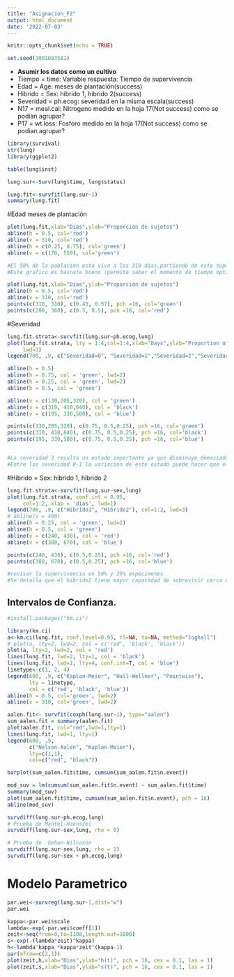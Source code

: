```yaml
---
title: "Asignacion_F2"
output: html_document
date: '2022-07-03'
---
```


```r
knitr::opts_chunk$set(echo = TRUE)
```

```r

set.seed(1001083581)

```

* **Asumir los datos como un cultivo**
* Tiempo = time: Variable respuesta: Tiempo de supervivencia
* Edad = Age: meses de plantación(success)
* Hibrido = Sex: hibrido 1, hibrido 2(success)
* Severidad = ph.ecog: severidad en la misma escala(success)
* N17 = meal.cal: Nitrogeno medido en la hoja 17(Not success) como se podian agrupar?
* P17 = wt.loss: Fosforo medido en la hoja 17(Not success) como se podian agrupar?

```r

library(survival)
str(lung)
library(ggplot2)
```


```r

table(lung$inst)

```

```r

lung.sur<-Surv(lung$time, lung$status)

```

```r

lung.fit<-survfit(lung.sur~1)
summary(lung.fit)

```
#Edad meses de plantación


```r

plot(lung.fit,xlab="Dias",ylab="Proporción de sujetos")
abline(h = 0.5, col='red')
abline(v = 310, col='red')
abline(h = c(0.25, 0.75), col='green')
abline(v = c(170, 550), col='green')

#El 50% de la poblacion esta viva a los 310 dias,partiendo de este supuesto si se empezaran a remplazar el cultivo llegando a la mitad de la poblacion es posible que no se aumente el numero plantas en producion, ya que trasncurre en un muy poco tiempo la caida de un 25% de la poblacion
#Este grafico es basnate bueno (permite saber el momento de tiempo optimo en el que debo hacer renovacion de cultuvo sin perder rendiento(plantas que siguen vivas produciendo))
```
```r

plot(lung.fit,xlab="Dias",ylab="Proporción de sujetos")
abline(h = 0.5, col='red')
abline(v = 310, col='red')
points(c(310, 310), c(0.43, 0.57), pch =16, col='green')
points(c(280, 360), c(0.5, 0.5), pch =16, col='red')

```



#Severidad 

```r
lung.fit.strata<-survfit(lung.sur~ph.ecog,lung)
plot(lung.fit.strata, lty = 1:4,col=1:4,xlab="Days",ylab="Proportion of subjects",
     lwd=3)
legend(700, .9, c("Severidad=0", "Severidad=1","Severidad=2","Severidad=3"), lty = 1:4,col=1:4, lwd=3)

abline(h = 0.5)
abline(h = 0.75, col = 'green', lwd=2)
abline(h = 0.25, col = 'green', lwd=2)
abline(h = 0.5, col = 'green')

abline(v = c(130,205,320), col = 'green')
abline(v = c(310, 410,640), col = 'black')
abline(v = c(195, 330,580), col = 'blue')

points(c(130,205,320), c(0.75, 0.5,0.25), pch =16, col='green')
points(c(310, 410,640), c(0.75, 0.5,0.25), pch =16, col='black')
points(c(195, 330,580), c(0.75, 0.5,0.25), pch =16, col='blue')


#La severidad 3 resulta un estado importante ya que disminuye demasiado la capacidad de sobrevivir,solo puede llegar a un maximo de 150 dias 
#Entre las severidad 0-1 la variacion de este estado puede hacer que el especimen pierda cerca de un 10% de su capacidad de sobrevivir,al comprar con la severidad 2 mantienen el mismo comportamiento de 10% solo que al revisar con el 25% de sobrevientes en la severidad 2 la diferencia de intervalos es grande 250 dias.
```

#Hibrido = Sex: hibrido 1, hibrido 2


```r
lung.fit.strata<-survfit(lung.sur~sex,lung)
plot(lung.fit.strata, conf.int = 0.95,
     col=1:2, xlab = 'dias', lwd=1)
legend(700, .9, c("Hibrido1", "Hibrido2"), col=1:2, lwd=3)
# abline(v = 400)
abline(h = 0.25, col = 'green', lwd=2)
abline(h = 0.5, col = 'green')
abline(v = c(240, 430), col = 'red')
abline(v = c(380, 670), col = 'blue')

points(c(240, 430), c(0.5,0.25), pch =16, col='red')
points(c(380, 670), c(0.5,0.25), pch =16, col='blue')

#revisar la supervivencia en 50% y 25% especimenes
#Se detalla que el hibrido2 tiene mayor capacidad de sobrevivir cerca de 30 % mas de tiempo que el hibrido1 

```


## Intervalos de Confianza.

```r
#install.packages("km.ci")
```

```r

library(km.ci)
a<-km.ci(lung.fit, conf.level=0.95, tl=NA, tu=NA, method="loghall")
# plot(a, lty=2, lwd=2, col = c('red', 'black', 'black'))
plot(a, lty=2, lwd=2, col = 'red')
lines(lung.fit, lwd=2, lty=1, col = 'black')
lines(lung.fit, lwd=1, lty=4, conf.int=T, col = 'blue')
linetype<-c(1, 2, 4)
legend(600, .9, c("Kaplan-Meier", "Hall-Wellner", "Pointwise"),
       lty = linetype,
       col = c('red', 'black', 'blue'))
abline(h = 0.5, col='green', lwd=2)
abline(v = 310, col='green', lwd=2)
```


```r
aalen.fit<- survfit(coxph(lung.sur~1), type="aalen")
sum_aalen.fit = summary(aalen.fit)
plot(aalen.fit, col="red",lwd=1,lty=1)
lines(lung.fit, lwd=1, lty=1)
legend(600, .9,
       c("Nelson-Aalen", "Kaplan-Meier"),
       lty=c(1,1),
       col=c("red", "black"))
```

```r
barplot(sum_aalen.fit$time, cumsum(sum_aalen.fit$n.event))
```

```r
mod_suv = lm(cumsum(sum_aalen.fit$n.event) ~ sum_aalen.fit$time)
summary(mod_suv)
plot(sum_aalen.fit$time, cumsum(sum_aalen.fit$n.event), pch = 16)
abline(mod_suv)
```

```r

survdiff(lung.sur~ph.ecog,lung)
# Prueba de Mantel-Haenszel
survdiff(lung.sur~sex,lung, rho = 0)

# Prueba de  Gehan-Wilcoxon 
survdiff(lung.sur~sex,lung, rho = 1)
survdiff(lung.sur~sex + ph.ecog,lung)
```

# Modelo Parametrico

```r
par.wei<-survreg(lung.sur~1,dist="w")
par.wei
```

```r
kappa<-par.wei$scale
lambda<-exp(-par.wei$coeff[1])
zeit<-seq(from=0,to=1100,length.out=1000)
s<-exp(-(lambda*zeit)^kappa)
h<-lambda^kappa *kappa*zeit^(kappa-1)
par(mfrow=c(2,1))
plot(zeit,h,xlab="Dias",ylab="h(t)", pch = 16, cex = 0.1, las = 1)
plot(zeit,s,xlab="Dias",ylab="s(t)", pch = 16, cex = 0.1, las = 1)
```

